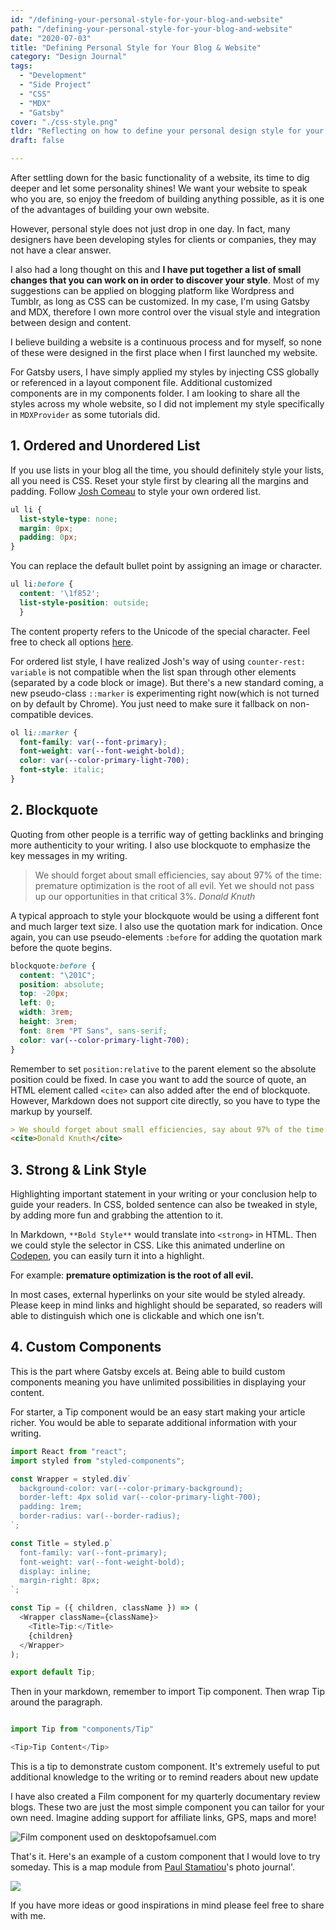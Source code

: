 ```yaml
---
id: "/defining-your-personal-style-for-your-blog-and-website"
path: "/defining-your-personal-style-for-your-blog-and-website"
date: "2020-07-03"
title: "Defining Personal Style for Your Blog & Website"
category: "Design Journal"
tags:
  - "Development"
  - "Side Project"
  - "CSS"
  - "MDX"
  - "Gatsby"
cover: "./css-style.png"
tldr: "Reflecting on how to define your personal design style for your website"
draft: false

---
```


After settling down for the basic functionality of a website, its time to dig deeper and let some personality shines! We want your website to speak who you are, so enjoy the freedom of building anything possible, as it is one of the advantages of building your own website.

However, personal style does not just drop in one day. In fact, many designers have been developing styles for clients or companies, they may not have a clear answer.

I also had a long thought on this and **I have put together a list of small changes that you can work on in order to discover your style**. Most of my suggestions can be applied on  blogging platform like Wordpress and Tumblr, as long as CSS can be customized. In my case, I'm using Gatsby and MDX, therefore I own more control over the visual style and integration between design and content.

I believe building a website is a continuous process and for myself, so none of these were designed in the first place when I first launched my website.

For Gatsby users, I have simply applied my styles by injecting CSS globally or referenced in a layout component file. Additional customized components are in my components folder. I am looking to share all the styles across my whole website, so I did not implement my style specifically in `MDXProvider` as some tutorials did.

## 1.  Ordered and Unordered List

If you use lists in your blog all the time, you should definitely style your lists, all you need is CSS. Reset your style first by clearing all the margins and padding. Follow [Josh Comeau](https://joshwcomeau.com/css/styling-ordered-lists-with-css-counters/) to style your own ordered list. 

```css
ul li {
  list-style-type: none;
  margin: 0px;
  padding: 0px;
}
```

You can replace the default bullet point by assigning an image or character. 

```css
ul li:before { 
  content: '\1f852';
  list-style-position: outside;
  }
```

The content property refers to the Unicode of the special character. Feel free to check all options [here](http://xahlee.info/comp/unicode_arrows.html). 

For ordered list style, I have realized Josh's way of using `counter-rest: variable` is not compatible when the list span through other elements (separated by a code block or image). But there's a new standard coming, a new pseudo-class `::marker` is experimenting right now(which is not turned on by default by Chrome). You just need to make sure it fallback on non-compatible devices.

```css
ol li::marker {
  font-family: var(--font-primary);
  font-weight: var(--font-weight-bold);
  color: var(--color-primary-light-700);
  font-style: italic;
}
``` 

## 2. Blockquote

Quoting from other people is a terrific way of getting backlinks and bringing more authenticity to your writing. I also use blockquote to emphasize the key messages in my writing.

> We should forget about small efficiencies, say about 97% of the time: premature optimization is the root of all evil. Yet we should not pass up our opportunities in that critical 3%.
<cite>Donald Knuth</cite>

 A typical approach to style your blockquote would be using a different font and much larger text size. I also use the quotation mark for indication. Once again, you can use pseudo-elements `:before` for adding the quotation mark before the quote begins.

```css
blockquote:before {
  content: "\201C";
  position: absolute;
  top: -20px;
  left: 0;
  width: 3rem;
  height: 3rem;
  font: 8rem "PT Sans", sans-serif;
  color: var(--color-primary-light-700);
}
```

Remember to set `position:relative` to the parent element so the absolute position could be fixed. In case you want to add the source of quote, an HTML element called `<cite>` can also added after the end of blockquote. However, Markdown does not support cite directly, so you have to type the markup by yourself.

```markdown
> We should forget about small efficiencies, say about 97% of the time: premature optimization is the root of all evil. Yet we should not pass up our opportunities in that critical 3%.
<cite>Donald Knuth</cite>
```

## 3. Strong & Link Style

Highlighting important statement in your writing or your conclusion help to guide your readers. In CSS, bolded sentence can also be tweaked in style, by adding more fun and grabbing the attention to it.

In Markdown, `**Bold Style**` would translate into `<strong>` in HTML. Then we could style the selector in CSS. Like this animated underline on [Codepen](https://codepen.io/Varo/pen/jOOaLLG), you can easily turn it into a highlight. 

For example: **premature optimization is the root of all evil.**

In most cases, external hyperlinks on your site would be styled already. Please keep in mind links and highlight should be separated, so readers will able to distinguish which one is clickable and which one isn't.

## 4. Custom Components

This is the part where Gatsby excels at. Being able to build custom components meaning you have unlimited possibilities in displaying your content. 

For starter, a Tip component would be an easy start making your article richer. You would be able to separate additional information with your writing.

```javascript
import React from "react";
import styled from "styled-components";

const Wrapper = styled.div`
  background-color: var(--color-primary-background);
  border-left: 4px solid var(--color-primary-light-700);
  padding: 1rem;
  border-radius: var(--border-radius);
`;

const Title = styled.p`
  font-family: var(--font-primary);
  font-weight: var(--font-weight-bold);
  display: inline;
  margin-right: 8px;
`;

const Tip = ({ children, className }) => (
  <Wrapper className={className}>
    <Title>Tip:</Title>
    {children}
  </Wrapper>
);

export default Tip;

```

Then in your markdown, remember to import Tip component. Then wrap Tip around the paragraph.

```javascript

import Tip from "components/Tip"

<Tip>Tip Content</Tip>

```

<Tip>This is a tip to demonstrate custom component. It's extremely useful to put additional knowledge to the writing or to remind readers about new update </Tip>

I have also created a Film component for my quarterly documentary review blogs. These two are just the most simple component you can tailor for your own need. Imagine adding support for affiliate links, GPS, maps and more! 

![Film component used on desktopofsamuel.com](film.png)

That's it. Here's an example of a custom component that I would love to try someday.
This is a map module from [Paul Stamatiou](https://paulstamatiou.com/photos/africa/rwanda/)'s photo journal'.

![](https://media.giphy.com/media/d9BtFFG1nmm2T62usW/giphy.gif)

If you have more ideas or good inspirations in mind please feel free to share with me. 
